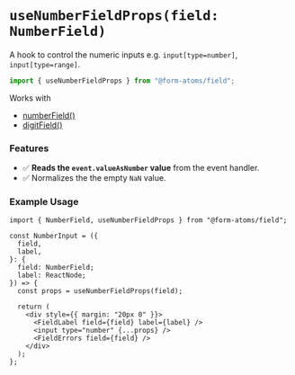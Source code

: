 
<Meta title="hooks/useNumberFieldProps" />

<hgroup>

# `useNumberFieldProps(field: NumberField)`

A hook to control the numeric inputs e.g. `input[type=number]`, `input[type=range]`.

</hgroup>

```ts
import { useNumberFieldProps } from "@form-atoms/field";
```

Works with

- [numberField()](?path=/docs/fields-numberField--docs)
- [digitField()](?path=/docs/fields-digitfield--docs)

### Features

- ✅ **Reads the `event.valueAsNumber` value** from the event handler.
- ✅ Normalizes the the empty `NaN` value.

### Example Usage

```tsx
import { NumberField, useNumberFieldProps } from "@form-atoms/field";

const NumberInput = ({
  field,
  label,
}: {
  field: NumberField;
  label: ReactNode;
}) => {
  const props = useNumberFieldProps(field);

  return (
    <div style={{ margin: "20px 0" }}>
      <FieldLabel field={field} label={label} />
      <input type="number" {...props} />
      <FieldErrors field={field} />
    </div>
  );
};
```
